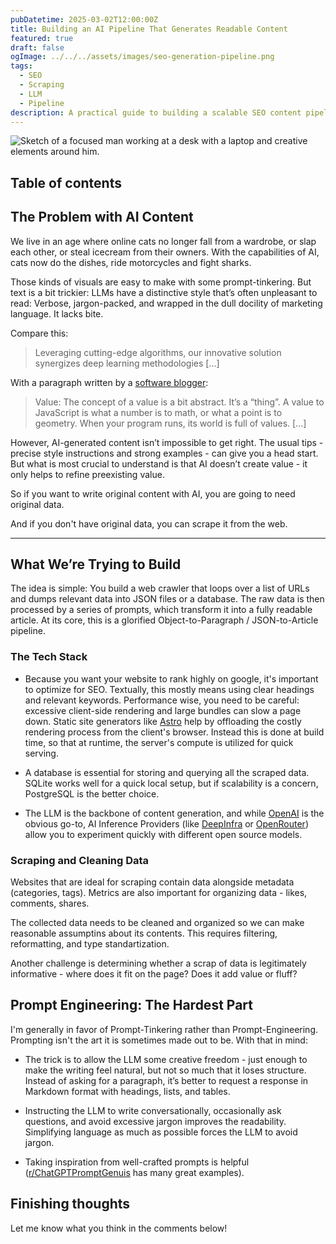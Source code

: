 ```yaml
---
pubDatetime: 2025-03-02T12:00:00Z
title: Building an AI Pipeline That Generates Readable Content
featured: true
draft: false
ogImage: ../../../assets/images/seo-generation-pipeline.png
tags:
  - SEO
  - Scraping
  - LLM
  - Pipeline
description: A practical guide to building a scalable SEO content pipeline using scraping, LLMs, and prompt engineering.
---
```


![Sketch of a focused man working at a desk with a laptop and creative elements around him.](@/assets/images/seo-generation-pipeline.png)

## Table of contents

## The Problem with AI Content

We live in an age where online cats no longer fall from a wardrobe, or slap each other, or steal icecream from their owners. With the capabilities of AI, cats now do the dishes, ride motorcycles and fight sharks.

Those kinds of visuals are easy to make with some prompt-tinkering. But text is a bit trickier:
LLMs have a distinctive style that’s often unpleasant to read: Verbose, jargon-packed, and wrapped in the dull docility of marketing language. It lacks bite.

Compare this:

> Leveraging cutting-edge algorithms, our innovative solution synergizes deep learning methodologies [...]

With a paragraph written by a [software blogger](https://overreacted.io/what-is-javascript-made-of/):

> Value: The concept of a value is a bit abstract. It’s a “thing”. A value to JavaScript is what a number is to math, or what a point is to geometry. When your program runs, its world is full of values. [...]

However, AI-generated content isn’t impossible to get right. The usual tips - precise style instructions and strong examples - can give you a head start. But what is most crucial to understand is that AI doesn’t create value - it only helps to refine preexisting value.

So if you want to write original content with AI, you are going to need original data.

And if you don't have original data, you can scrape it from the web.

---

## What We’re Trying to Build

The idea is simple: You build a web crawler that loops over a list of URLs and dumps relevant data into JSON files or a database.
The raw data is then processed by a series of prompts, which transform it into a fully readable article. At its core, this is a glorified Object-to-Paragraph / JSON-to-Article pipeline.

### The Tech Stack

- Because you want your website to rank highly on google, it's important to optimize for SEO. Textually, this mostly means using clear headings and relevant keywords.
  Performance wise, you need to be careful: excessive client-side rendering and large bundles can slow a page down.
  Static site generators like [Astro](https://astro.build/) help by offloading the costly rendering process from the client's browser. Instead this is done at build time, so that at runtime, the server's compute is utilized for quick serving.

- A database is essential for storing and querying all the scraped data. SQLite works well for a quick local setup, but if scalability is a concern, PostgreSQL is the better choice.

- The LLM is the backbone of content generation, and while [OpenAI](https://openai.com/api/) is the obvious go-to, AI Inference Providers (like [DeepInfra](https://deepinfra.com/) or [OpenRouter](https://openrouter.ai/)) allow you to experiment quickly with different open source models.

### Scraping and Cleaning Data

Websites that are ideal for scraping contain data alongside metadata (categories, tags). Metrics are also important for organizing data - likes, comments, shares.

The collected data needs to be cleaned and organized so we can make reasonable assumptins about its contents. This requires filtering, reformatting, and type standartization.

Another challenge is determining whether a scrap of data is legitimately informative - where does it fit on the page? Does it add value or fluff?

## Prompt Engineering: The Hardest Part

I'm generally in favor of Prompt-Tinkering rather than Prompt-Engineering. Prompting isn't the art it is sometimes made out to be. With that in mind:

- The trick is to allow the LLM some creative freedom - just enough to make the writing feel natural, but not so much that it loses structure.
  Instead of asking for a paragraph, it’s better to request a response in Markdown format with headings, lists, and tables.

- Instructing the LLM to write conversationally, occasionally ask questions, and avoid excessive jargon improves the readability.
  Simplifying language as much as possible forces the LLM to avoid jargon.

- Taking inspiration from well-crafted prompts is helpful ([r/ChatGPTPromptGenuis](https://www.reddit.com/r/ChatGPTPromptGenius/) has many great examples).

## Finishing thoughts

Let me know what you think in the comments below!
